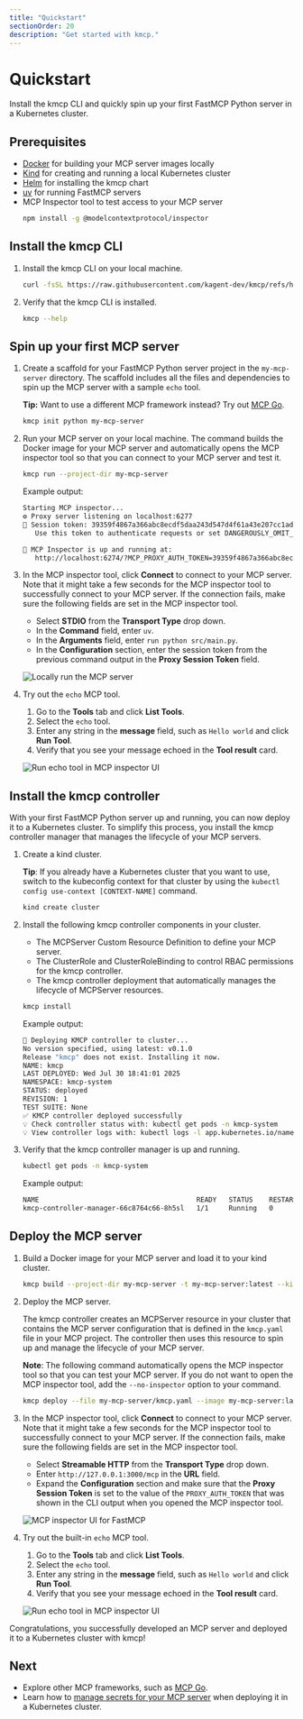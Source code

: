 ```yaml
---
title: "Quickstart"
sectionOrder: 20
description: "Get started with kmcp."
---
```


# Quickstart

Install the kmcp CLI and quickly spin up your first FastMCP Python server in a Kubernetes cluster. 

## Prerequisites

- [Docker](https://docs.docker.com/desktop/) for building your MCP server images locally
- [Kind](https://kind.sigs.k8s.io) for creating and running a local Kubernetes cluster
- [Helm](https://helm.sh/docs/intro/install/) for installing the kmcp chart
- [uv](https://docs.astral.sh/uv/getting-started/installation/) for running FastMCP servers
- MCP Inspector tool to test access to your MCP server
  ```sh
  npm install -g @modelcontextprotocol/inspector
  ```

## Install the kmcp CLI

1. Install the kmcp CLI on your local machine. 
   ```sh
   curl -fsSL https://raw.githubusercontent.com/kagent-dev/kmcp/refs/heads/main/scripts/get-kmcp.sh | bash
   ```

2. Verify that the kmcp CLI is installed. 
   ```sh
   kmcp --help
   ```
 
## Spin up your first MCP server

1. Create a scaffold for your FastMCP Python server project in the `my-mcp-server` directory. The scaffold includes all the files and dependencies to spin up the MCP server with a sample `echo` tool. 

   **Tip:** Want to use a different MCP framework instead? Try out [MCP Go](/docs/kmcp/develop/mcp-go).
   
   ```sh
   kmcp init python my-mcp-server
   ```

2. Run your MCP server on your local machine. The command builds the Docker image for your MCP server and automatically opens the MCP inspector tool so that you can connect to your MCP server and test it. 
   
   ```sh
   kmcp run --project-dir my-mcp-server
   ```
   
   Example output: 
   ```sh
   Starting MCP inspector...
   ⚙️ Proxy server listening on localhost:6277
   🔑 Session token: 39359f4867a366abc8ecdf5daa243d547d4f61a43e207cc1adbdc23ae47550f8
      Use this token to authenticate requests or set DANGEROUSLY_OMIT_AUTH=true to disable auth

   🚀 MCP Inspector is up and running at:
      http://localhost:6274/?MCP_PROXY_AUTH_TOKEN=39359f4867a366abc8ecdf5daa243d547d4f61a43e207cc1adbdc23ae47550f8
   ```
   
3. In the MCP inspector tool, click **Connect** to connect to your MCP server. Note that it might take a few seconds for the MCP inspector tool to successfully connect to your MCP server. If the connection fails, make sure the following fields are set in the MCP inspector tool. 
   * Select **STDIO** from the **Transport Type** drop down. 
   * In the **Command** field, enter `uv`. 
   * In the **Arguments** field, enter `run python src/main.py`. 
   * In the **Configuration** section, enter the session token from the previous command output in the **Proxy Session Token** field. 
   
   ![Locally run the MCP server](/images/kmcp-local-inspector-ov.png "Locally run your MCP server with the MCP inspector tool")

4. Try out the `echo` MCP tool. 
   1. Go to the **Tools** tab and click **List Tools**. 
   2. Select the `echo` tool. 
   3. Enter any string in the **message** field, such as `Hello world` and click **Run Tool**. 
   4. Verify that you see your message echoed in the **Tool result** card. 
   
   ![Run echo tool in MCP inspector UI](/images/kmcp-local-echo-success.png "Successful run of the echo tool")
   

## Install the kmcp controller

With your first FastMCP Python server up and running, you can now deploy it to a Kubernetes cluster. To simplify this process, you install the kmcp controller manager that manages the lifecycle of your MCP servers. 

1. Create a kind cluster. 
   
   **Tip**: If you already have a Kubernetes cluster that you want to use, switch to the kubeconfig context for that cluster by using the `kubectl config use-context [CONTEXT-NAME]` command. 
   ```sh
   kind create cluster
   ```

2. Install the following kmcp controller components in your cluster. 
   * The MCPServer Custom Resource Definition to define your MCP server. 
   * The ClusterRole and ClusterRoleBinding to control RBAC permissions for the kmcp controller.
   * The kmcp controller deployment that automatically manages the lifecycle of MCPServer resources. 
   
   ```sh
   kmcp install
   ``` 
   
   Example output: 
   ```sh
   🚀 Deploying KMCP controller to cluster...
   No version specified, using latest: v0.1.0
   Release "kmcp" does not exist. Installing it now.
   NAME: kmcp
   LAST DEPLOYED: Wed Jul 30 18:41:01 2025
   NAMESPACE: kmcp-system
   STATUS: deployed
   REVISION: 1
   TEST SUITE: None
   ✅ KMCP controller deployed successfully
   💡 Check controller status with: kubectl get pods -n kmcp-system
   💡 View controller logs with: kubectl logs -l app.kubernetes.io/name=kmcp -n kmcp-system
   ```
   
3. Verify that the kmcp controller manager is up and running. 
   ```sh
   kubectl get pods -n kmcp-system
   ```
   
   Example output: 
   ```sh
   NAME                                       READY   STATUS    RESTARTS   AGE
   kmcp-controller-manager-66c8764c66-8h5sl   1/1     Running   0          27h
   ```

## Deploy the MCP server

1. Build a Docker image for your MCP server and load it to your kind cluster. 
   ```sh
   kmcp build --project-dir my-mcp-server -t my-mcp-server:latest --kind-load-cluster kind
   ```
   
2. Deploy the MCP server. 
   
   The kmcp controller creates an MCPServer resource in your cluster that contains the MCP server configuration that is defined in the `kmcp.yaml` file in your MCP project. The controller then uses this resource to spin up and manage the lifecycle of your MCP server. 
   
   **Note**: The following command automatically opens the MCP inspector tool so that you can test your MCP server. If you do not want to open the MCP inspector tool, add the `--no-inspector` option to your command. 
   ```sh
   kmcp deploy --file my-mcp-server/kmcp.yaml --image my-mcp-server:latest
   ```
   
3. In the MCP inspector tool, click **Connect** to connect to your MCP server. Note that it might take a few seconds for the MCP inspector tool to successfully connect to your MCP server. If the connection fails, make sure the following fields are set in the MCP inspector tool. 
   * Select **Streamable HTTP** from the **Transport Type** drop down. 
   * Enter `http://127.0.0.1:3000/mcp` in the **URL** field. 
   * Expand the **Configuration** section and make sure that the **Proxy Session Token** is set to the value of the `PROXY_AUTH_TOKEN` that was shown in the CLI output when you opened the MCP inspector tool. 
   
   ![MCP inspector UI for FastMCP](/images/kmcp-inspector-ov.png "Connect to FastMCP server with MCP inspector tool")

4. Try out the built-in `echo` MCP tool. 
   1. Go to the **Tools** tab and click **List Tools**. 
   2. Select the `echo` tool. 
   3. Enter any string in the **message** field, such as `Hello world` and click **Run Tool**. 
   4. Verify that you see your message echoed in the **Tool result** card. 
   
   ![Run echo tool in MCP inspector UI](/images/kmcp-inspector-echo-success.png "Successful run of the echo tool")
   
   
Congratulations, you successfully developed an MCP server and deployed it to a Kubernetes cluster with kmcp!

## Next

* Explore other MCP frameworks, such as [MCP Go](/docs/kmcp/develop/mcp-go). 
* Learn how to [manage secrets for your MCP server](/docs/kmcp/secrets) when deploying it in a Kubernetes cluster. 


